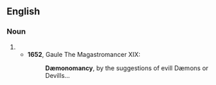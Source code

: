 {{also|daemonomancy}}
==English==

===Noun===
{{en-noun|-}}

# {{alternative spelling of|en|demonomancy}}
#* '''1652''', Gaule The Magastromancer XIX:
#*: '''Dæmonomancy''', by the suggestions of evill Dæmons or Devills…